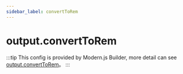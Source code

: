 ```yaml
---
sidebar_label: convertToRem
---
```


# output.convertToRem

:::tip
This config is provided by Modern.js Builder, more detail can see [output.convertToRem](https://modernjs.dev/builder/en/api/config-output.html#outputconverttorem)。
:::


<Main />
